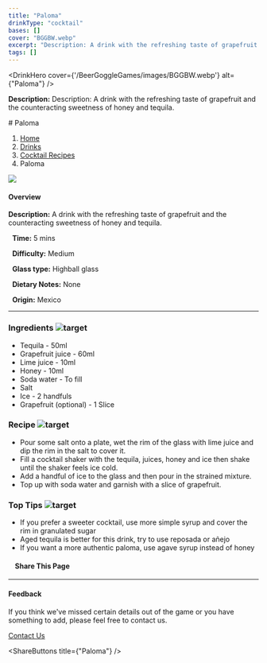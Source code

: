 ```yaml
---
title: "Paloma"
drinkType: "cocktail"
bases: []
cover: "BGGBW.webp"
excerpt: "Description: A drink with the refreshing taste of grapefruit and the counteracting sweetness of honey and tequila."
tags: []
---
```



<DrinkHero
  cover={'/BeerGoggleGames/images/BGGBW.webp'}
  alt={"Paloma"}
/>

<DrinkSection title="Overview" icon="/BeerGoggleGames/images/info.webp">
<p><strong>Description:</strong> Description: A drink with the refreshing taste of grapefruit and the counteracting sweetness of honey and tequila.</p>
</DrinkSection>

<DrinkSection title="Ingredients" icon="/BeerGoggleGames/images/liquor.webp">
<!-- Add ingredients -->
</DrinkSection>

<DrinkSection title="Method" icon="/BeerGoggleGames/images/question.webp">
# Paloma

1.  [Home](/)
2.  [Drinks](drinks)
3.  [Cocktail Recipes](drinks/cocktailrecipes)
4.  Paloma

![](/images/paloma.webp)

#### Overview

**Description:** A drink with the refreshing taste of grapefruit and the counteracting sweetness of honey and tequila.

  **Time:** 5 mins

  **Difficulty:** Medium

  **Glass type:** Highball glass

  **Dietary Notes:** None

  **Origin:** Mexico

* * *

### Ingredients ![target](/images/liquor.webp)

-   Tequila - 50ml
-   Grapefruit juice - 60ml
-   Lime juice - 10ml
-   Honey - 10ml
-   Soda water - To fill
-   Salt
-   Ice - 2 handfuls
-   Grapefruit (optional) - 1 Slice

### Recipe ![target](/images/rules.webp)

-   Pour some salt onto a plate, wet the rim of the glass with lime juice and dip the rim in the salt to cover it.
-   Fill a cocktail shaker with the tequila, juices, honey and ice then shake until the shaker feels ice cold.
-   Add a handful of ice to the glass and then pour in the strained mixture.
-   Top up with soda water and garnish with a slice of grapefruit.

### Top Tips ![target](/images/lightbulb.webp)

-   If you prefer a sweeter cocktail, use more simple syrup and cover the rim in granulated sugar
-   Aged tequila is better for this drink, try to use reposada or añejo
-   If you want a more authentic paloma, use agave syrup instead of honey

####     Share This Page

[](https://www.facebook.com/sharer/sharer.php?u=beergogglegames.co.uk/Drinks/CocktailRecipes/paloma)[](https://www.instagram.com/direct/new/)[](https://twitter.com/intent/tweet?url=beergogglegames.co.uk/Drinks/CocktailRecipes/paloma)

* * *

#### Feedback

If you think we've missed certain details out of the game or you have something to add, please feel free to contact us.

  
  
  
[Contact Us](contact)
</DrinkSection>



<ShareButtons title={"Paloma"} />
<FeedbackCard></FeedbackCard>
